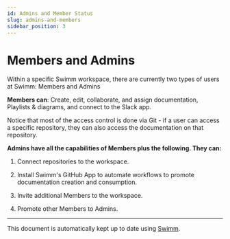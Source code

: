 ```yaml
---
id: Admins and Member Status
slug: admins-and-members
sidebar_position: 3
---
```



# Members and Admins

Within a specific Swimm workspace, there are currently two types of users at Swimm: Members and Admins

**Members can**: Create, edit, collaborate, and assign documentation, Playlists & diagrams, and connect to the Slack app.

Notice that most of the access control is done via Git - if a user can access a specific repository, they can also access the documentation on that repository.

**Admins have all the capabilities of Members plus the following. They can:**

1.  Connect repositories to the workspace.

2.  Install Swimm's GitHub App to automate workflows to promote documentation creation and consumption.

3.  Invite additional Members to the workspace.

4.  Promote other Members to Admins.

---

This document is automatically kept up to date using [Swimm](https://swimm.io).
